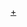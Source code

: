 {{navbox
| name    = 高速鐵路
| title   = [[高速鐵路]]
| state   = {{{state<includeonly>|collapsed</includeonly>}}}
| bodyclass = hlist
| above   = [[鐵路運輸]]的一部分

|group1 = [[高速鐵路#技術|技術]]
|list1 = 
* [[高速鐵路|轮轨式列车]]
* {{link-en|氣墊式列車|Hovertrain}}
* [[超迴路列車]]/[[真空管道高速交通|真空管道列車]]
* [[磁懸浮列車]]

| group2 = [[高速列车列表|高速列車]]<sup>-{zh-hant:註; zh-hans:注;}-1</sup>
| list2  = {{Navbox|subgroup
| groupstyle = text-align:left; background-color:#eee;
| group1 = 400公里/小时或更快
| list1  = 
* [[L0系高速列车|新幹線L0系]]
* [[HEMU-430X]]

| group2 = 300－399公里/小时
| list2  = 
* [[AGV (列车)|AGV]]
* [[埃維利亞自由號列車|Avelia自由]]、[[法国国铁TGV M列车|地平線]]
* [[西班牙国铁100型电力动车组|AVE 100型]]、[[西班牙國鐵102型電力動車組|102型]]、[[西班牙国铁103型电力动车组|103型]]
* [[复兴号电力动车组|復興號]]（[[复兴号CR400AF型电力动车组|CR400AF]]、[[复兴号CR400BF型电力动车组|CR400BF]]）
* [[和谐号电力动车组|和谐号]]（[[和谐号CRH2型电力动车组#CRH2C|CRH2C]]、[[和谐号CRH3型电力动车组|CRH3C]]、[[和谐号CRH380A型电力动车组|CRH380A]]（[[港鐵動感號高速電動列車|港鐵動感號]]）、[[和谐号CRH380B型电力动车组|CRH380B]]、[[和谐号CRH380C型电力动车组|CRH380C]]、[[和谐号CRH380D型电力动车组|CRH380D]]）
* [[上海磁浮示范运营线|上海磁悬浮]]（[[Transrapid]]）
* {{link-en|意大利國鐵ETR 500型電力動車組|FS Class ETR 500|ETR 500}}、{{link-en|意大利國鐵ETR 1000型電力動車組|Frecciarossa 1000|ETR 1000}}
* [[英國鐵路373型電力動車組|歐洲之星 e300]]、[[英国铁路374型电力动车组|e320]]
* [[ICE-3列車]]
* [[KTX-I]]、[[KTX-山川|II（山川）]]
* {{link-en|CAF Oaris|CAF Oaris|Oaris}}
* [[新幹線500系電聯車|新幹線500系]]、[[新幹線N700系電聯車|N700系]]、[[新幹線E5/H5系電力動車組|E5系·H5系]]、[[新幹線E6系電力動車組|E6系]]
* {{link-en|Talgo AVRIL|Talgo AVRIL|AVRIL}}
* [[法國國鐵TGV Sud-Est列車|TGV Sud-Est（翻新後）]]、[[法國國鐵TGV Atlantique列車|Atlantique]]、[[法國國鐵TGV Réseau列車|Réseau]]、[[法國國鐵TGV Duplex列車|Duplex]]、[[TGV POS|POS]]、{{link-en|Euroduplex|Euroduplex|2N2}}
* {{link-en|土耳其國鐵HT80000型列車|TCDD HT80000|TCDD HT80000}}
* [[大力士高速列车|Thalys PBA、PBKA]]
* [[台灣高速鐵路700T型電聯車|台灣高鐵700T]]
* [[西门子Velaro]]
* [[庞巴迪Zefiro]]

| group3 = 250－299公里/小時
| list3  = 
* [[和谐号电力动车组|和谐号]]（ [[和谐号CRH1型电力动车组|CRH1A、CRH1B、CRH1E]]、[[和谐号CRH2型电力动车组|CRH2A、CRH2B、CRH2E、CRH2G]]、[[和谐号CRH3A型电力动车组|CRH3A]]、[[和谐号CRH5型电力动车组|CRH5]]）
* [[复兴号电力动车组|復興號]]（[[复兴号CR300AF型电力动车组|CR300AF]]、[[复兴号CR300BF型电力动车组|CR300BF]]）
* [[DJJ2型电力动车组|中華之星]]
* {{link-en|新潘多利諾|New Pendolino}}
* [[城際快車|ICE]] [[ICE-1列車|1]]、[[ICE-2列車|2]]
* [[KTX-Eum]]
* {{link-en|西班牙國鐵120/121型電力動車組|RENFE Class 120 / 121|西班牙國鐵120型、121型}}、{{link-en|西班牙國鐵130型電力動車組|RENFE Class 130|130型}}
* [[游隼号列车|游隼]]
* {{link-en|Stadler EC250|Stadler EC250|瑞士聯邦鐵路RABe 501}}、{{link-en|新潘多利諾|New Pendolino|RABe 503}}
* [[新幹線200系電力動車組|新幹線200系]]、[[新幹線300系電力動車組|300系]]、[[新幹線700系電力動車組|700系]]、[[新幹線800系電力動車組|800系]]、[[新幹線E2系電力動車組|E2系]]、[[新幹線E3系電力動車組|E3系]]、[[新幹線E7/W7系電力動車組|E7系·W7系]]
* {{link-en|土耳其國鐵HT65000型電力動車組|TCDD HT65000|TCDD HT65000}}
* [[法國國鐵TGV Sud-Est列車|TGV Sud-Est（原裝）]]、{{link-en|法國國鐵TGV La Poste列車|SNCF TGV La Poste|La Poste}}
* {{link-en|V250 (列車)|V250 (train)|V250 Fyra}}

| group4 = 200－249公里/小時
| list4  = 
* [[阿西乐特快]]
* [[ACS-64型电力机车|ACS-64]]
* {{link-en|英國鐵路180型電力動車組|British Rail Class 180|Adelante}}
* {{link-en|先進乘客列車|Advanced Passenger Train|APT}}
* {{link-en|Euromed (列車)|Euromed (train)|AVE 101型/Euromed}}
* [[和谐号电力动车组|和谐号]]（[[和谐号CRH6型电力动车组|CRH6]]）
* [[复兴号电力动车组|復興號]]（[[复兴号CR200J型电力动车组|CR200J]]）
* [[DJJ1型电力动车组|藍箭]]
* [[ER200型电力动车组|ER200]]
* [[挪威国铁71型电力动车组|GMB 71型（Flytoget）]]
* [[HHP-8電力機車|HHP-8]]
* {{link-en|丹麥國鐵IC4型柴油動車組|IC4|IC4}}
* {{link-en|城際125型|InterCity 125}}、{{link-en|城際225型|InterCity 225|225}}
* [[ICE-T列車|ICE T]]、[[ICE-TD列車|TD]]
* [[ICE-4列车|ICE 4]]（ICx）
* [[英國鐵路395型電力動車組|標槍號]]
* [[挪威国铁73型电力动车组|NSB 73型]]
* [[施泰德FLIRT系列列車|NSB 74型]]
* [[潘多利诺]]
* [[锐捷列车]]
* [[庞巴迪Regina|Regina]]
* [[新幹線0系電力動車組|新幹線0系]]、[[新幹線100系電力動車組|100系]]、[[新幹線400系電力動車組|400系]]、[[新幹線E1系電力動車組|E1系]]、[[新幹線E4系電力動車組|E4系]]
* {{link-en|瑞士聯邦鐵路RABDe 500型列車|SBB-CFF-FFS RABDe 500|瑞士聯邦鐵路RABDe 500型}}、{{link-de|瑞士聯邦鐵路RABDe 502型列車|SBB RABe 502|RABDe 502型、RABe 502型}}、[[瑞士联邦铁路Re460型电力机车|Re 460型]]
* [[西門子衝鋒者柴電機車|SC-44、SCB-44]]
* [[SJ2000列車|SJ 2000]]、{{link-en|SJ X40列車|SJ X40}}
* {{link-en|Z-TER (Z 21500)|Z-TER (Z 21500)}}
* [[ES250型电力动车组|雄鷹]]
* [[英國鐵路800型動車組|超級特快 800型]]、[[英國鐵路801型電力動車組|801型]]、{{link-en|英國鐵路802型雙動力源動車組|British Rail Class 802|802型}}
* [[塔尔高 (公司)|Talgo XXI]]
* {{link-en|龐巴迪先驅系列|Bombardier Voyager family|先驅/子午線}}
* [[X3型电力动车组|X3]]


}}
| group3 = [[高速鐵路線]]
| list3 = 
*[[高速鐵路線列表]]

| group4 = 各國或地区高速鐵路<br /><br /><small>''斜體顯示建设或规划中''</small>
| list4 = {{Navbox|subgroup
| groupstyle = text-align:left; background-color:#eee;
| group1 = 非洲
| list1  = 
* [[卡薩布蘭卡－丹吉爾高速鐵路|摩洛哥]]

| group2 = {{link-en|亞洲高速鐵路|High-speed rail in Asia|亞洲}}
| list2  = 
* [[中华人民共和国高速铁路|中國大陸]]（[[中国铁路高速列车|CRH/CR]]）
* [[廣深港高速鐵路香港段|香港]]
* ''[[印度高速鐵路|印度]]''
* ''[[印尼高速鐵路|印度尼西亞]]''
* ''{{link-en|德黑蘭－伊斯法罕高速鐵路|Tehran-Qom-Isfahan High Speed Rail|伊朗}}''
* ''{{link-en|巴格達－巴士拉高速鐵路|Baghdad–Basra high-speed rail line|伊拉克}}''
* [[新幹線|日本]]
* ''{{link-en|哈薩克高速鐵路|High-speed rail in Kazakhstan|哈薩克}}''
* [[韓國高速鐵道|韓國]]
* ''[[菲律賓國家鐵路|菲律賓]]''
* [[哈拉曼高速鐵路|沙特阿拉伯]]
* [[台灣高鐵|臺灣]]
* ''[[泰國高速鐵路|泰國]]''
* [[土耳其高速铁路|土耳其]]
* [[塔什干－薩馬爾罕高速鐵路|烏茲別克]]
* ''[[越南高速鐵路|越南]]''

| group3 = {{link-en|歐洲高速鐵路|High-speed rail in Europe|歐洲}}
| list3  = 
* {{link-en|奧地利高速鐵路|High-speed rail in Austria|奧地利}}
* {{link-en|比利時高速鐵路|High-speed rail in Belgium|比利時}}
* ''[[克罗地亚高速铁路|克羅地亞]]''
* ''[[捷克高速鐵路|捷克]]''
* {{link-en|丹麥高速鐵路|High-speed rail in Denmark|丹麥}}
* {{link-en|芬蘭高速鐵路|High-speed rail in Finland|芬蘭}}
* {{link-en|法國高速鐵路|High-speed rail in France|法國}}（[[法國高速列車|TGV]]）
* [[德国新建铁路线路|德國]]（[[城際快車|ICE]]）
* ''{{link-en|P.A.Th.E./P.|P.A.Th.E./P.|希臘}}''
* [[意大利高速鐵路|意大利]]
* ''{{link-en|拉脫維亞高速鐵路|High-speed rail in Latvia|拉脫維亞}}''
* {{link-en|荷蘭高速鐵路|High-speed rail in the Netherlands|荷蘭}}
* {{link-en|挪威高速鐵路|High-speed rail in Norway|挪威}}
* {{link-en|波蘭高速鐵路|High-speed rail in Poland|波蘭}}
* [[葡萄牙高速鐵路|葡萄牙]]
* {{link-en|俄羅斯高速鐵路|High-speed rail in Russia|俄羅斯}}
* [[西班牙高速铁路|西班牙]]
* {{link-en|瑞典高速鐵路|High-speed rail in Sweden|瑞典}}
* {{link-en|瑞士高速鐵路|High-speed rail in Switzerland|瑞士}}
* {{link-en|英國高速鐵路|High-speed rail in the United Kingdom|英國}}

| group4 = 北美洲
| list4  = 
* ''{{link-en|加拿大高速鐵路|High-speed rail in Canada|加拿大}}''
* ''[[墨西哥高速鐵路|墨西哥]]''
* ''{{link-en|美國高速鐵路|High-speed rail in the United States|美國}}（[[加利福尼亞高速鐵路|加州高鐵]]）''

| group5 = 大洋洲
| list5  = 
* ''[[澳大利亞高速鐵路|澳洲]]''

| group6 = 南美洲
| list6  = 
* ''{{link-en|布宜諾斯艾利斯－科爾多瓦高速鐵路|Buenos Aires–Rosario–Córdoba high-speed railway|阿根廷}}''
* ''{{link-en|巴西高速鐵路|High-speed rail in Brazil|巴西}}''
}}
|below=-{zh-hant:註; zh-hans:注;}-1：按运营速度或计划运营速度划分
}}<noinclude>
[[Category:高速鐵路|+]]
</noinclude>